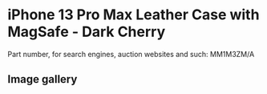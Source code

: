 # iPhone 13 Pro Max Leather Case with MagSafe - Dark Cherry

Part number, for search engines, auction websites and such: MM1M3ZM/A

## Image gallery

<div style={{ width: "768px" }}>
  <GalleryComponent
    images={[
      {
        original: "/everysource/MM1M3",
        thumbnail: "/everypreview/MM1M3",
      },
      {
        original: "/everysource/MM1M3_AV1",
        thumbnail: "/everypreview/MM1M3_AV1",
      },
      {
        original: "/everysource/MM1M3_AV2",
        thumbnail: "/everypreview/MM1M3_AV2",
      },
      {
        original: "/everysource/MM1M3_AV3",
        thumbnail: "/everypreview/MM1M3_AV3",
      },
      {
        original: "/everysource/MM1M3_AV4",
        thumbnail: "/everypreview/MM1M3_AV4",
      }
    ]}
  />
</div>